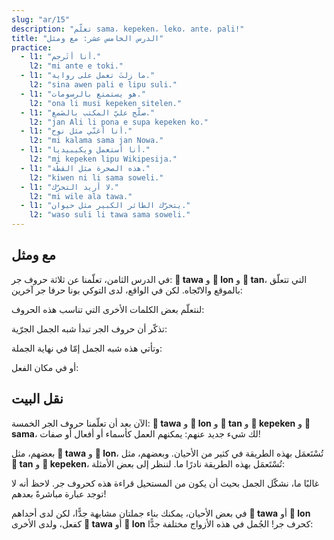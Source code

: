 ```yaml
---
slug: "ar/15"
description: "تعلّم sama، kepeken، leko، ante، pali!"
title: "الدرس الخامس عشر: مع ومثل"
practice:
  - l1: "أنا أتَرجم."
    l2: "mi ante e toki."
  - l1: "ما زلتَ تعمل على رواية."
    l2: "sina awen pali e lipu suli."
  - l1: "هو يستمتع بالرسومات."
    l2: "ona li musi kepeken sitelen."
  - l1: "صلّح عليّ المكتب بالصَمغ."
    l2: "jan Ali li pona e supa kepeken ko."
  - l1: "أنا أغنّي مثل نوح."
    l2: "mi kalama sama jan Nowa."
  - l1: "أنا أستعمل ويكيبيديا."
    l2: "mi kepeken lipu Wikipesija."
  - l1: "هذه الصخرة مثل القطّة."
    l2: "kiwen ni li sama soweli."
  - l1: "لا أريد التحرّك."
    l2: "mi wile ala tawa."
  - l1: "يتحرّك الطائر الكبير مثل حيوان."
    l2: "waso suli li tawa sama soweli."
---
```



## مع ومثل

في الدرس الثامن، تعلّمنا عن ثلاثة حروف جر: **󱥩 tawa** و **󱤬 lon** و **󱥧 tan**، التي تتعلّق بالموقع والاتّجاه. لكن في الواقع، لدى التوكي بونا حرفا جر آخرين:

<List>
  <Word sl="kepeken" m="بـ، مع، باستعمال، عن طريق" />
  <Word sl="sama" m="مثل، شبيه لـ" />
</List>

لنتعلّم بعض الكلمات الأخرى التي تناسب هذه الحروف:

<List>
  <Word sl="ante" m="التغيّر؛ مختلف، آخَر" />
  <Word sl="pali" m="العمل، البناء" />
  <Word sl="leko" m="كتلة، مربّع" />
</List>

تذكّر أن حروف الجر تبدأ شبه الجمل الجرّية:

<List>
  <Word sl="sama sina" m="نفْسك" />
  <Word sl="kepeken toki" m="باستعمال لغة" />
  <Word sl="kepeken ilo ante" m="مع ألة أخرى" />
</List>

وتأتي هذه شبه الجمل إمّا في نهاية الجملة:

<List>
  <Sentence sl="mi toki sama sina." m="أنا أتكلّم مثلك." />
  <Sentence sl="mi pali e leko kepeken ilo." m="أنا أبني الكتلات بواسطة آلة." />
</List>

أو في مكان الفعل:

<List>
  <Sentence sl="ona li sama sina." m="إنّه مثلك." />
  <Sentence sl="ona li kepeken ilo." m="يستعمل آلة." />
</List>

## نقل البيت

الآن بعد أن تعلّمنا حروف الجر الخمسة: **󱥩 tawa** و **󱤬 lon** و **󱥧 tan** و **󱤙 kepeken** و **󱥖 sama**، لك شيء جديد عنهم: يمكنهم العمل كأسماء أو أفعال أو صفات!

<List>
  <Word sl="tawa" m="الذهاب، التحرّك؛ حركة" />
  <Word sl="lon" m="صحيح، واقعي، حقيقي" />
  <Word sl="tan" m="سبب، أصل" />
  <Word sl="kepeken" m="استعمال" />
  <Word sl="sama" m="متشابه" />
</List>

بعضهم، مثل **󱥩 tawa** و **󱤬 lon**، تُسْتَعمَل بهذه الطريقة في كثير من الأحيان. وبعضهم، مثل **󱥧 tan** و **󱤙 kepeken**، تُسْتَعمَل بهذه الطريقة نادرًا ما. لننظر إلى بعض الأمثلة:

<List>
  <Sentence sl="sona mi li sama." m="معرفتي مشابهة." />
  <Sentence
    sl="toki sina li lon."
    m="كلامك حقيقي.<br />(ما تقوله صحيح.)"
  />
  <Sentence
    sl="mi wile lukin e sitelen tawa."
    m="أريد أن أشاهد صورة متحرّكة. (فيديو، فيلم)"
  />
  <Sentence sl="mi sona ala e tan." m="لا أعرف السبب." />
</List>

غالبًا ما، نشكّل الجمل بحيث أن يكون من المستحيل قراءة هذه كحروف جر. لاحظ أنه لا توجد عبارة مباشرةً بعدهم!

في بعض الأحيان، يمكنك بناء جملتان مشابهة جدًّا، لكن لدى أحداهم **󱥩 tawa** أو **󱤬 lon** كفعل، ولدى الأخرى **󱥩 tawa** أو **󱤬 lon** كحرف جر!
الجُمل في هذه الأزواج مختلفة جدًّا:

<List>
  <Sentence
    sl="jan li tawa tomo."
    m="يذهب شخص إلى بيت. (حرف جر)"
  />
  <Sentence sl="jan li tawa e tomo." m="يحرّك شخص البيت. (فعل)" />
  <Sentence sl="mi lon ma." m="أنا على الأرض. (حرف جر)" />
  <Sentence
    sl="mi lon e ma."
    m="أنا أؤسّس دولة. (فعل)"
  />
</List>

<Practice exercises={frontmatter.practice} />
